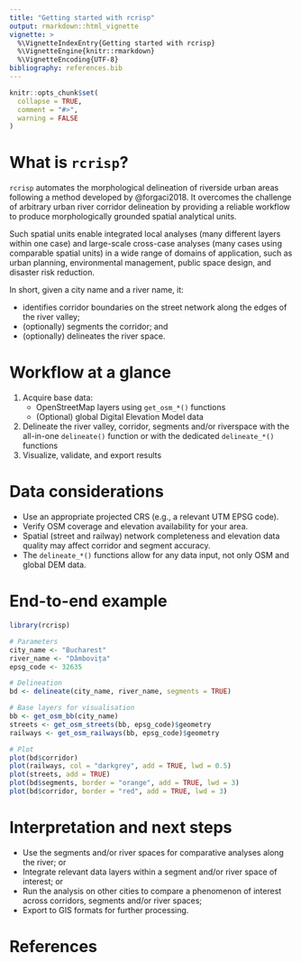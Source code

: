 ```yaml
---
title: "Getting started with rcrisp"
output: rmarkdown::html_vignette
vignette: >
  %\VignetteIndexEntry{Getting started with rcrisp}
  %\VignetteEngine{knitr::rmarkdown}
  %\VignetteEncoding{UTF-8}
bibliography: references.bib
---
```


```r
knitr::opts_chunk$set(
  collapse = TRUE,
  comment = "#>",
  warning = FALSE
)
```

# What is `rcrisp`?

`rcrisp` automates the morphological delineation of riverside urban areas following a method developed by @forgaci2018. It overcomes the challenge of arbitrary urban river corridor delineation by providing a reliable workflow to produce morphologically grounded spatial analytical units.

Such spatial units enable integrated local analyses (many different layers within one case) and large-scale cross-case analyses (many cases using comparable spatial units) in a wide range of domains of application, such as urban planning, environmental management, public space design, and disaster risk reduction.

In short, given a city name and a river name, it:

- identifies corridor boundaries on the street network along the edges of the river valley;
- (optionally) segments the corridor; and
- (optionally) delineates the river space.

# Workflow at a glance

1. Acquire base data:
   - OpenStreetMap layers using `get_osm_*()` functions
   - (Optional) global Digital Elevation Model data
2. Delineate the river valley, corridor, segments and/or riverspace with the all-in-one `delineate()` function or with the dedicated `delineate_*()` functions
3. Visualize, validate, and export results

# Data considerations

- Use an appropriate projected CRS (e.g., a relevant UTM EPSG code).
- Verify OSM coverage and elevation availability for your area.
- Spatial (street and railway) network completeness and elevation data quality may affect corridor and segment accuracy.
- The `delineate_*()` functions allow for any data input, not only OSM and global DEM data.

# End-to-end example

```r
library(rcrisp)

# Parameters
city_name <- "Bucharest"
river_name <- "Dâmbovița"
epsg_code <- 32635

# Delineation
bd <- delineate(city_name, river_name, segments = TRUE)

# Base layers for visualisation
bb <- get_osm_bb(city_name)
streets <- get_osm_streets(bb, epsg_code)$geometry
railways <- get_osm_railways(bb, epsg_code)$geometry

# Plot
plot(bd$corridor)
plot(railways, col = "darkgrey", add = TRUE, lwd = 0.5)
plot(streets, add = TRUE)
plot(bd$segments, border = "orange", add = TRUE, lwd = 3)
plot(bd$corridor, border = "red", add = TRUE, lwd = 3)
```

# Interpretation and next steps

- Use the segments and/or river spaces for comparative analyses along the river; or
- Integrate relevant data layers within a segment and/or river space of interest; or
- Run the analysis on other cities to compare a phenomenon of interest across corridors, segments and/or river spaces;
- Export to GIS formats for further processing.

# References

